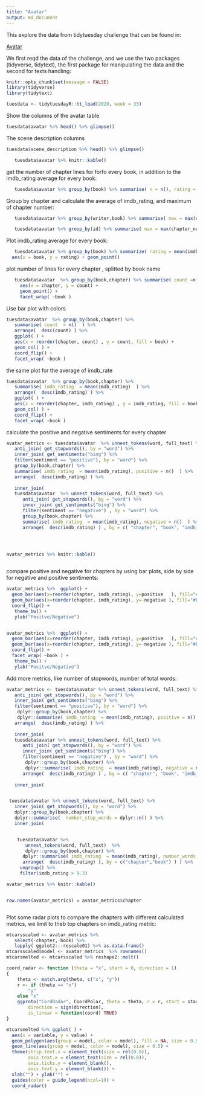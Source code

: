 ```yaml
---
title: "Avatar"
output: md_document
---
```


This explore the data from tidytuesday challenge that can be found in:

[Avatar](https://github.com/rfordatascience/tidytuesday/blob/master/data/2020/2020-08-11/readme.md)


We first reqd the data of the challenge, and we use the two packages (tidyverse, tidytext), the first package for manipulating the data and the second for texts handling:


```r
knitr::opts_chunk$set(message = FALSE)
library(tidyverse)
library(tidytext)

tuesdata <- tidytuesdayR::tt_load(2020, week = 33)
```

Show the columns of the avatar table

```r


tuesdata$avatar %>% head() %>% glimpse()


```

The scene description columns
```r


tuesdata$scene_description %>% head() %>% glimpse()


```


```r


   tuesdata$avatar %>% knitr::kable()
```

get the number of chapter lines for forfo every book, in addition to the imdb_rating average for every book:

```r
   tuesdata$avatar %>% group_by(book) %>% summarise( n = n(), rating = mean(imdb_rating, na.rm = T)) %>% knitr::kable()
```
Group by chapter and calculate the average of imdb_rating, and maximum of chapter number:

```r
   tuesdata$avatar %>% group_by(writer,book) %>% summarise( max = max(chapter_num) , rating = mean(imdb_rating, na.rm = T)) %>% knitr::kable()
```


```r
   tuesdata$avatar %>% group_by(id) %>% summarise( max = max(chapter_num) , rating = mean(imdb_rating, na.rm = T)) %>% knitr::kable()
```
Plot imdb_rating average for every book:

```r
   tuesdata$avatar %>% group_by(book) %>% summarize( rating = mean(imdb_rating, na.rm = T) ) %>% ungroup() %>% ggplot() + 
  aes(x = book, y = rating) + geom_point()
```

plot number of lines for every chapter , splitted by book name

```r
   tuesdata$avatar  %>% group_by(book,chapter) %>% summarise( count =n() ) %>%  ggplot() + 
     aes(x = chapter, y = count) + 
     geom_point() +
     facet_wrap( ~book )
```
Use bar plot with colors

```r
tuesdata$avatar  %>% group_by(book,chapter) %>% 
   summarise( count  = n()  ) %>% 
   arrange(  desc(count) ) %>% 
   ggplot( ) + 
   aes(x = reorder(chapter, count) , y = count, fill = book) + 
   geom_col( ) +
   coord_flip() +
   facet_wrap( ~book )


```


the same plot for the average of imdb_rate

```r
tuesdata$avatar  %>% group_by(book,chapter) %>% 
   summarise( imdb_rating  = mean(imdb_rating)  ) %>% 
   arrange(  desc(imdb_rating) ) %>% 
   ggplot( ) + 
   aes(x = reorder(chapter, imdb_rating) , y = imdb_rating, fill = book) + 
   geom_col( ) +
   coord_flip() +
   facet_wrap( ~book )


```


calculate the positive and negative sentiments for every chapter


```r


avatar_metrics <- tuesdata$avatar  %>% unnest_tokens(word, full_text) %>% 
   anti_join( get_stopwords(), by = "word") %>% 
   inner_join( get_sentiments("bing") %>%
   filter(sentiment == "positive"), by = "word") %>% 
   group_by(book,chapter) %>% 
   summarise( imdb_rating  = mean(imdb_rating), positive = n()  ) %>% 
   arrange(  desc(imdb_rating) ) %>% 
 
   inner_join(
   tuesdata$avatar  %>% unnest_tokens(word, full_text) %>% 
      anti_join( get_stopwords(), by = "word") %>% 
      inner_join( get_sentiments("bing") %>%
      filter(sentiment == "negative") , by = "word") %>% 
      group_by(book,chapter) %>% 
      summarise( imdb_rating  = mean(imdb_rating), negative = n()  ) %>% 
      arrange(  desc(imdb_rating) ) , by = c( "chapter", "book", "imdb_rating" ) )




avatar_metrics %>% knitr::kable()
 


```




compare positive and negative for chapters by using bar plots, side by side for negative and positive sentiments:


```r

avatar_metrics %>%  ggplot() +                                                                   
  geom_bar(aes(x=reorder(chapter, imdb_rating), y=positive   ), fill="#59ABE3", stat="identity") +      
  geom_bar(aes(x=reorder(chapter, imdb_rating), y=-negative ), fill="#E66551", stat="identity") +     
  coord_flip() +
   theme_bw() +                                                                  
   ylab("Positve/Negative") 


avatar_metrics %>%  ggplot() +                                                                   
  geom_bar(aes(x=reorder(chapter, imdb_rating), y=positive   ), fill="#59ABE3", stat="identity") +      
  geom_bar(aes(x=reorder(chapter, imdb_rating), y=-negative ), fill="#E66551", stat="identity") +     
  coord_flip() +
  facet_wrap( ~book ) +
   theme_bw() +                                                                  
   ylab("Positve/Negative") 

```



Add more metrics, like number of stopwords, number of total words:
```r



avatar_metrics <- tuesdata$avatar %>% unnest_tokens(word, full_text) %>% 
   anti_join( get_stopwords(), by = "word") %>% 
   inner_join( get_sentiments("bing") %>%
   filter(sentiment == "positive"), by = "word") %>% 
    dplyr::group_by(book,chapter) %>% 
    dplyr::summarise( imdb_rating  = mean(imdb_rating), positive = n()  ) %>% 
   arrange(  desc(imdb_rating) ) %>% 
 
   inner_join(
   tuesdata$avatar %>% unnest_tokens(word, full_text) %>% 
      anti_join( get_stopwords(), by = "word") %>% 
      inner_join( get_sentiments("bing") %>%
      filter(sentiment == "negative") , by = "word") %>% 
       dplyr::group_by(book,chapter) %>% 
       dplyr::summarise( imdb_rating  = mean(imdb_rating), negative = n()  ) %>% 
      arrange(  desc(imdb_rating) ) , by = c( "chapter", "book", "imdb_rating" ) ) %>% 
   
   inner_join(


 tuesdata$avatar %>% unnest_tokens(word, full_text) %>% 
   inner_join( get_stopwords(), by = "word") %>% 
   dplyr::group_by(book,chapter) %>% 
   dplyr::summarise(  number_stop_words = dplyr::n() ) %>% 
   inner_join(


    tuesdata$avatar %>% 
       unnest_tokens(word, full_text)  %>% 
       dplyr::group_by(book,chapter) %>% 
      dplyr::summarise( imdb_rating  = mean(imdb_rating), number_words = n()  ) %>% 
      arrange(  desc(imdb_rating) ), by = c("chapter","book") ) ) %>% 
     ungroup() %>% 
     filter(imdb_rating > 9.3)

avatar_metrics %>% knitr::kable()


row.names(avatar_metrics) = avatar_metrics$chapter



```




Plot some radar plots to compare the chapters with different calculated metrics, we limit to theb top chapters on imdb_rating metric:

```r

mtcarsscaled <- avatar_metrics %>% 
   select(-chapter,-book) %>%  
   lapply( ggplot2:::rescale01) %>% as.data.frame()
mtcarsscaled$model <- avatar_metrics  %>% rownames()
mtcarsmelted <- mtcarsscaled %>% reshape2::melt()

coord_radar <- function (theta = "x", start = 0, direction = 1) 
{
    theta <- match.arg(theta, c("x", "y"))
    r <- if (theta == "x") 
        "y"
    else "x"
    ggproto("CordRadar", CoordPolar, theta = theta, r = r, start = start, 
        direction = sign(direction),
        is_linear = function(coord) TRUE)
}

mtcarsmelted %>% ggplot( ) +
  aes(x = variable, y = value) +
  geom_polygon(aes(group = model, color = model), fill = NA, size = 0.5, show.legend = FALSE) +
  geom_line(aes(group = model, color = model), size = 0.5) +
  theme(strip.text.x = element_text(size = rel(0.8)),
        axis.text.x = element_text(size = rel(0.8)),
        axis.ticks.y = element_blank(),
        axis.text.y = element_blank()) +
  xlab("") + ylab("") +
  guides(color = guide_legend(ncol=1)) +
  coord_radar()

```





